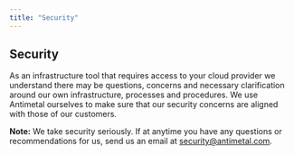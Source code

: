 ```yaml
---
title: "Security"
---
```


## **Security**

As an infrastructure tool that requires access to your cloud provider we understand there may be questions, concerns and necessary clarification around our own infrastructure, processes and procedures. We use Antimetal ourselves to make sure that our security concerns are aligned with those of our customers.

**Note:** We take security seriously. If at anytime you have any questions or recommendations for us, send us an email at [security@antimetal.com](mailto:support@antimetal.com).